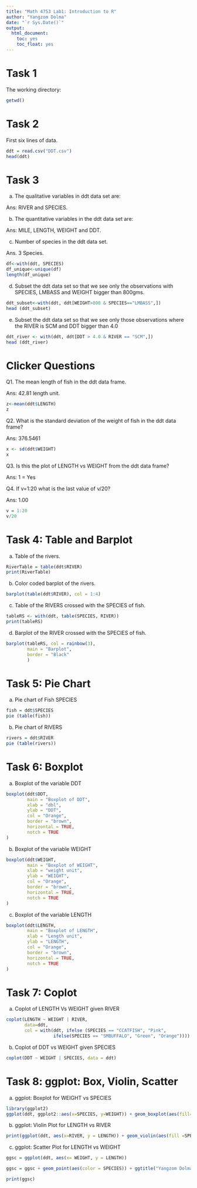 ```yaml
---
title: "Math 4753 Lab1: Introduction to R"
author: "Yangzom Dolma"
date: "`r Sys.Date()`"
output: 
  html_document:
    toc: yes
    toc_float: yes
---
```


# Task 1

The working directory: 

```r
getwd() 
```

# Task 2

First six lines of data. 

```r
ddt = read.csv("DDT.csv") 
head(ddt) 
```
# Task 3

a. The qualitative variables in ddt data set are:

Ans: RIVER and SPECIES. 

b. The quantitative variables in the ddt data set are: 

Ans: MILE, LENGTH, WEIGHT and DDT. 

c. Number of species in the ddt data set.  

Ans. 3 Species.

```r
df<-with(ddt, SPECIES) 
df_unique<-unique(df) 
length(df_unique) 
```

d. Subset the ddt data set so that we see only the observations with SPECIES,  LMBASS and WEIGHT bigger than 800gms. 
```r
ddt_subset<-with(ddt, ddt[WEIGHT>800 & SPECIES=="LMBASS",]) 
head (ddt_subset) 
```

e. Subset the ddt data set so that we see only those observations where the RIVER is SCM   and DDT bigger than 4.0

```r
ddt_river <- with(ddt, ddt[DDT > 4.0 & RIVER == "SCM",]) 
head (ddt_river) 
```

# Clicker Questions

Q1. The mean length of fish in the ddt data frame. 

Ans: 42.81 length unit. 

```r
z<-mean(ddt$LENGTH) 
z 
```


Q2. What is the standard deviation of the weight of fish in the ddt data frame?

Ans: 376.5461

```r
x <- sd(ddt$WEIGHT) 
x  
```


Q3. Is this the plot of LENGTH vs WEIGHT from the ddt data frame? 

Ans:  1 = Yes

Q4. If v=1:20 what is the last value of v/20?

Ans: 1.00

```r
v = 1:20  
v/20 
```


# Task 4: Table and Barplot

a. Table of the rivers.

```r
RiverTable = table(ddt$RIVER) 
print(RiverTable) 
```

b. Color coded barplot of the rivers.

```r
barplot(table(ddt$RIVER), col = 1:4) 
```


c. Table of the RIVERS crossed with the SPECIES of fish.

```r
tableRS <- with(ddt, table(SPECIES, RIVER)) 
print(tableRS) 
```

d. Barplot of the RIVER crossed with the SPECIES of fish.

```r
barplot(tableRS, col = rainbow(3),
        main = "Barplot",
        border = "Black"
        )
```

# Task 5: Pie Chart

a. Pie chart of Fish SPECIES

```r
fish = ddt$SPECIES 
pie (table(fish)) 
```

b. Pie chart of RIVERS

```r
rivers = ddt$RIVER 
pie (table(rivers)) 
```


# Task 6: Boxplot

a. Boxplot of the variable DDT

```r
boxplot(ddt$DDT, 
        main = "Boxplot of DDT",
        xlab = "dbl",
        ylab = "DDT", 
        col = "Orange",
        border = "brown",
        horizontal = TRUE,
        notch = TRUE
) 
```

b. Boxplot of the variable WEIGHT

```r
boxplot(ddt$WEIGHT, 
        main = "Boxplot of WEIGHT",
        xlab = "weight unit",
        ylab = "WEIGHT", 
        col = "Orange",
        border = "brown",
        horizontal = TRUE,
        notch = TRUE
) 
```


c. Boxplot of the variable LENGTH

```r
boxplot(ddt$LENGTH, 
        main = "Boxplot of LENGTH",
        xlab = "Length unit",
        ylab = "LENGTH", 
        col = "Orange",
        border = "brown",
        horizontal = TRUE,
        notch = TRUE
) 
```


# Task 7: Coplot

a. Coplot of LENGTH Vs WEIGHT given RIVER

```r
coplot(LENGTH ~ WEIGHT | RIVER, 
       data=ddt, 
       col = with(ddt, ifelse (SPECIES == "CCATFISH", "Pink",
                  ifelse(SPECIES == "SMBUFFALO", "Green", "Orange")))) 
```


b. Coplot of DDT vs WEIGHT given SPECIES


```r
coplot(DDT ~ WEIGHT | SPECIES, data = ddt) 
```


# Task 8: ggplot: Box, Violin, Scatter

a. ggplot: Boxplot for WEIGHT vs SPECIES

```r
library(ggplot2)
ggplot(ddt, ggplot2::aes(x=SPECIES, y=WEIGHT)) + geom_boxplot(aes(fill=RIVER)) + ggtitle("Yangzom Dolma") 
```
b. ggplot: Violin Plot for LENGTH vs RIVER

```r
print(ggplot(ddt, aes(x=RIVER, y = LENGTH)) + geom_violin(aes(fill =SPECIES)) + ggtitle("Yangzom Dolma")) 
```
c. ggplot: Scatter Plot for LENGTH vs WEIGHT

```r
ggsc = ggplot(ddt, aes(x= WEIGHT, y = LENGTH))

ggsc = ggsc + geom_point(aes(color = SPECIES)) + ggtitle("Yangzom Dolma")

print(ggsc)
```

